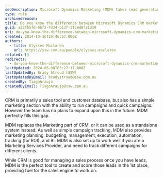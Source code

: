 ```yaml
---
seoDescription: Microsoft Dynamics Marketing (MDM) takes lead generation to the next level by providing marketing planning, budgeting, management, and ROI tracking for businesses.
type: rule
archivedreason:
title: Do you know the difference between Microsoft Dynamics CRM marketing and Microsoft Dynamics Marketing (MDM)?
guid: a23fb5fd-0bf2-4d34-b13f-3fced8f21319
uri: do-you-know-the-difference-between-microsoft-dynamics-crm-marketing-and-microsoft-dynamics-marketing-mdm
created: 2014-10-16T20:46:57.000Z
authors:
  - title: Ulysses Maclaren
    url: https://ssw.com.au/people/ulysses-maclaren
related: []
redirects:
  - do-you-know-the-difference-between-microsoft-dynamics-crm-marketing-and-microsoft-dynamics-marketing-(mdm)
lastUpdated: 2024-06-08T03:27:17.000Z
lastUpdatedBy: Brady Stroud [SSW]
lastUpdatedByEmail: bradystroud@ssw.com.au
createdBy: TiagoAraujo
createdByEmail: TiagoAraujo@ssw.com.au
---
```


CRM is primarily a sales tool and customer database, but also has a simple marketing section with the ability to run campaigns and quick campaigns. However the team has no plans to expand upon this in the future. MDM perfectly fills this gap.

MDM replaces the Marketing part of CRM, or it can be used as a standalone system instead. As well as simple campaign tracking, MDM also provides marketing planning, budgeting, management, execution, automation, tracking (for ROI), and BI.
MDM is also set up to work well if you are a Marketing Services Provider, and need to track different campaigns for different clients.

While CRM is good for managing a sales process once you have leads, MDM is the perfect tool to create and score those leads in the 1st place, providing fuel for the sales engine to work on.
